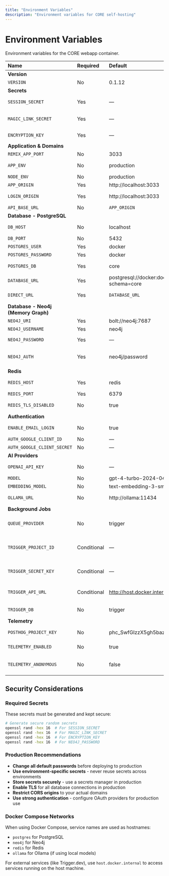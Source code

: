 ```yaml
---
title: "Environment Variables"
description: "Environment variables for CORE self-hosting"
---
```


# Environment Variables

Environment variables for the CORE webapp container.

| Name                                    | Required | Default                                        | Description                                                                                     |
| :-------------------------------------- | :------- | :--------------------------------------------- | :---------------------------------------------------------------------------------------------- |
| **Version**                             |          |                                                |                                                                                                 |
| `VERSION`                               | No       | 0.1.12                                         | CORE version identifier                                                                          |
| **Secrets**                             |          |                                                |                                                                                                 |
| `SESSION_SECRET`                        | Yes      | —                                              | Session encryption secret. Run: `openssl rand -hex 16`                                          |
| `MAGIC_LINK_SECRET`                     | Yes      | —                                              | Magic link encryption secret. Run: `openssl rand -hex 16`                                       |
| `ENCRYPTION_KEY`                        | Yes      | —                                              | Data encryption key. Run: `openssl rand -hex 16`                                                |
| **Application & Domains**               |          |                                                |                                                                                                 |
| `REMIX_APP_PORT`                        | No       | 3033                                           | Application port number                                                                          |
| `APP_ENV`                               | No       | production                                     | Application environment (development, production)                                                |
| `NODE_ENV`                              | No       | production                                     | Node.js environment                                                                              |
| `APP_ORIGIN`                            | Yes      | http://localhost:3033                          | Application origin URL                                                                           |
| `LOGIN_ORIGIN`                          | Yes      | http://localhost:3033                          | Login origin URL (usually same as APP_ORIGIN)                                                   |
| `API_BASE_URL`                          | No       | `APP_ORIGIN`                                   | API base URL                                                                                     |
| **Database - PostgreSQL**               |          |                                                |                                                                                                 |
| `DB_HOST`                               | No       | localhost                                      | Database host (use container name for Docker)                                                   |
| `DB_PORT`                               | No       | 5432                                           | Database port                                                                                    |
| `POSTGRES_USER`                         | Yes      | docker                                         | PostgreSQL username                                                                              |
| `POSTGRES_PASSWORD`                     | Yes      | docker                                         | PostgreSQL password                                                                              |
| `POSTGRES_DB`                           | Yes      | core                                           | PostgreSQL database name                                                                         |
| `DATABASE_URL`                          | Yes      | postgresql://docker:docker@postgres:5432/core?schema=core | PostgreSQL connection string                                                      |
| `DIRECT_URL`                            | Yes      | `DATABASE_URL`                                 | Direct DB connection string for migrations                                                       |
| **Database - Neo4j (Memory Graph)**     |          |                                                |                                                                                                 |
| `NEO4J_URI`                             | Yes      | bolt://neo4j:7687                              | Neo4j connection URI                                                                             |
| `NEO4J_USERNAME`                        | Yes      | neo4j                                          | Neo4j username                                                                                   |
| `NEO4J_PASSWORD`                        | Yes      | —                                              | Neo4j password. Run: `openssl rand -hex 16`                                                     |
| `NEO4J_AUTH`                            | Yes      | neo4j/password                                 | Neo4j authentication (username/password format)                                                 |
| **Redis**                               |          |                                                |                                                                                                 |
| `REDIS_HOST`                            | Yes      | redis                                          | Redis host (use container name for Docker)                                                      |
| `REDIS_PORT`                            | Yes      | 6379                                           | Redis port                                                                                       |
| `REDIS_TLS_DISABLED`                    | No       | true                                           | Disable Redis TLS for local development                                                         |
| **Authentication**                      |          |                                                |                                                                                                 |
| `ENABLE_EMAIL_LOGIN`                    | No       | true                                           | Enable email-based authentication                                                               |
| `AUTH_GOOGLE_CLIENT_ID`                 | No       | —                                              | Google OAuth client ID                                                                           |
| `AUTH_GOOGLE_CLIENT_SECRET`             | No       | —                                              | Google OAuth client secret                                                                       |
| **AI Providers**                        |          |                                                |                                                                                                 |
| `OPENAI_API_KEY`                        | No       | —                                              | OpenAI API key for memory processing                                                             |
| `MODEL`                                 | No       | gpt-4-turbo-2024-04-09                         | Default language model                                                                           |
| `EMBEDDING_MODEL`                       | No       | text-embedding-3-small                         | Model for text embeddings                                                                        |
| `OLLAMA_URL`                            | No       | http://ollama:11434                            | Ollama server URL for local models                                                               |
| **Background Jobs**                     |          |                                                |                                                                                                 |
| `QUEUE_PROVIDER`                        | No       | trigger                                        | Queue provider: "trigger" for Trigger.dev or "bullmq" for BullMQ (Redis-based)                  |
| `TRIGGER_PROJECT_ID`                    | Conditional | —                                           | Trigger.dev project identifier (required only when QUEUE_PROVIDER=trigger)                       |
| `TRIGGER_SECRET_KEY`                    | Conditional | —                                           | Trigger.dev authentication secret (required only when QUEUE_PROVIDER=trigger)                    |
| `TRIGGER_API_URL`                       | Conditional | http://host.docker.internal:8030            | Trigger.dev API endpoint (required only when QUEUE_PROVIDER=trigger)                             |
| `TRIGGER_DB`                            | No       | trigger                                        | Database name for Trigger.dev                                                                    |
| **Telemetry**                           |          |                                                |                                                                                                 |
| `POSTHOG_PROJECT_KEY`                   | No       | phc_SwfGIzzX5gh5bazVWoRxZTBhkr7FwvzArS0NRyGXm1a | PostHog project key for usage analytics                                                       |
| `TELEMETRY_ENABLED`                     | No       | true                                           | Enable (true) or disable (false) telemetry collection                                            |
| `TELEMETRY_ANONYMOUS`                   | No       | false                                          | Send anonymous telemetry (true) or include user email (false)                                    |


## Security Considerations

### Required Secrets

These secrets must be generated and kept secure:

```bash
# Generate secure random secrets
openssl rand -hex 16  # For SESSION_SECRET
openssl rand -hex 16  # For MAGIC_LINK_SECRET  
openssl rand -hex 16  # For ENCRYPTION_KEY
openssl rand -hex 16  # For NEO4J_PASSWORD
```

### Production Recommendations

- **Change all default passwords** before deploying to production
- **Use environment-specific secrets** - never reuse secrets across environments
- **Store secrets securely** - use a secrets manager in production
- **Enable TLS** for all database connections in production
- **Restrict CORS origins** to your actual domains
- **Use strong authentication** - configure OAuth providers for production use

### Docker Compose Networks

When using Docker Compose, service names are used as hostnames:
- `postgres` for PostgreSQL
- `neo4j` for Neo4j
- `redis` for Redis
- `ollama` for Ollama (if using local models)

For external services (like Trigger.dev), use `host.docker.internal` to access services running on the host machine.